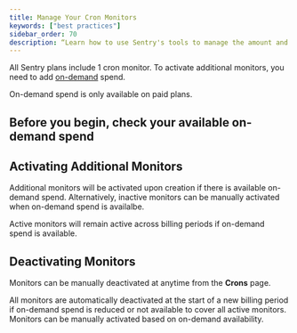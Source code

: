 ```yaml
---
title: Manage Your Cron Monitors
keywords: ["best practices"]
sidebar_order: 70
description: “Learn how to use Sentry's tools to manage the amount and types of cron monitors you pay for.”
---
```


All Sentry plans include 1 cron monitor. To activate additional monitors, you need to add [on-demand](/product/accounts/pricing/#on-demand-capacity) spend.

<Note>

On-demand spend is only available on paid plans.

</Note>

## Before you begin, check your available on-demand spend

## Activating Additional Monitors

Additional monitors will be activated upon creation if there is available on-demand spend. Alternatively, inactive monitors can be manually activated when on-demand spend is availalbe.

Active monitors will remain active across billing periods if on-demand spend is available.

## Deactivating Monitors

Monitors can be manually deactivated at anytime from the **Crons** page.

All monitors are automatically deactivated at the start of a new billing period if on-demand spend is reduced or not available to cover all active monitors. Monitors can be manually activated based on on-demand availability.
